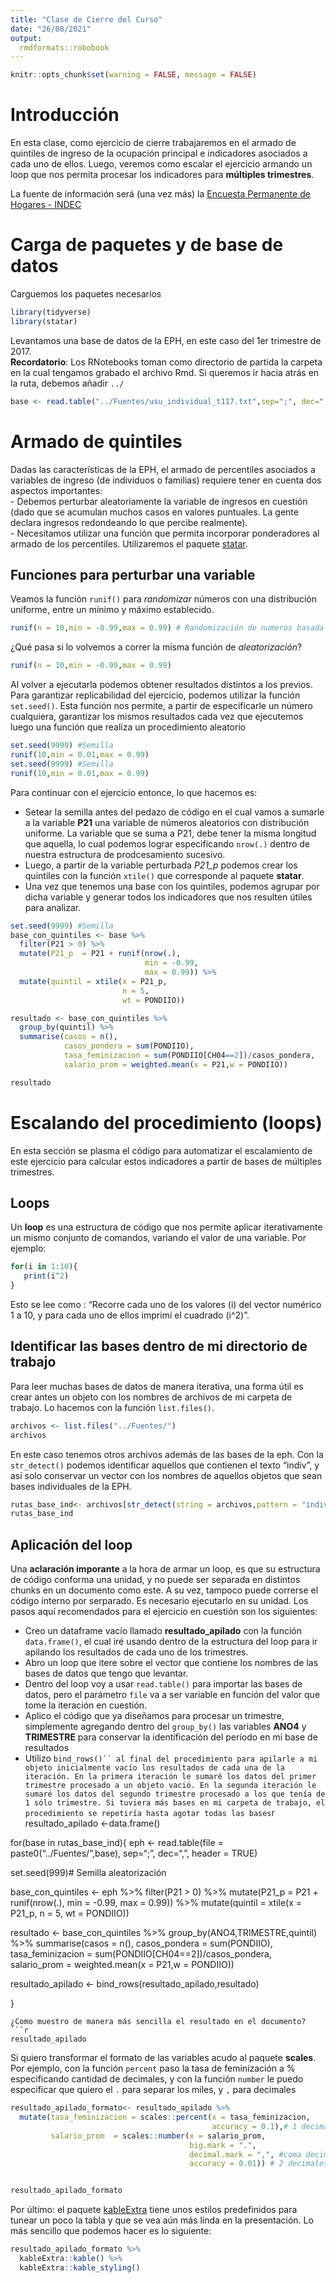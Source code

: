 ```yaml
---
title: "Clase de Cierre del Curso"
date: "26/08/2021"
output: 
  rmdformats::robobook
---
```


```r
knitr::opts_chunk$set(warning = FALSE, message = FALSE)
```

# Introducción   
En esta clase, como ejercicio de cierre trabajaremos en el armado de quintiles de ingreso de la ocupación principal e indicadores asociados a cada uno de ellos. Luego, veremos como escalar el ejercicio armando un loop que nos permita procesar los indicadores para **múltiples trimestres**.   

La fuente de información será (una vez más) la [Encuesta Permanente de Hogares - INDEC](https://www.indec.gob.ar/indec/web/Nivel4-Tema-4-31-60)

# Carga de paquetes y de base de datos
Carguemos los paquetes necesarios
```r
library(tidyverse)
library(statar)
```

Levantamos una base de datos de la EPH, en este caso del 1er trimestre de 2017.  
**Recordatorio**: Los RNotebooks toman como directorio de partida la carpeta en la cual tengamos grabado el archivo Rmd. Si queremos ir hacia atrás en la ruta, debemos añadir ```../```
```r
base <- read.table("../Fuentes/usu_individual_t117.txt",sep=";", dec=",", header = TRUE)
```

# Armado de quintiles  
Dadas las características de la EPH, el armado de percentiles asociados a variables de ingreso (de individuos o familias)  requiere tener en cuenta dos aspectos importantes:      
 - Debemos perturbar aleatoriamente la variable de ingresos en cuestión (dado que se acumulan muchos casos en valores puntuales. La gente declara ingresos redondeando lo que percibe realmente).      
 - Necesitamos utilizar una función que permita incorporar ponderadores al armado de los percentiles. Utilizaremos el paquete [statar](https://github.com/matthieugomez/statar).   

## Funciones para perturbar una variable
Veamos la función ```runif()``` para *randomizar* números con una distribución uniforme, entre un mínimo y máximo establecido.
```r
runif(n = 10,min = -0.99,max = 0.99) # Randomización de numeros basada en una distribución uniforme entre "min y max"
```
¿Qué pasa si lo volvemos a correr la misma función de *aleatorización*?
```r
runif(n = 10,min = -0.99,max = 0.99) 
```
Al volver a ejecutarla podemos obtener resultados distintos a los previos. Para garantizar replicabilidad del ejercicio, podemos utilizar la función ```set.seed()```. Esta función nos permite, a partir de especificarle un número cualquiera, garantizar los mismos resultados cada vez que ejecutemos luego una función que realiza un procedimiento aleatorio
```r
set.seed(9999) #Semilla
runif(10,min = 0.01,max = 0.99)
set.seed(9999) #Semilla
runif(10,min = 0.01,max = 0.99)
```
Para continuar con el ejercicio entonce, lo que hacemos es:   

 - Setear la semilla antes del pedazo de código en el cual vamos a sumarle a la variable **P21** una variable de números aleatorios con distribución uniforme. La variable que se suma a P21, debe tener la misma longitud que aquella, lo cual podemos lograr especificando ```nrow(.)``` dentro de nuestra estructura de prodcesamiento sucesivo.   
 - Luego, a partir de la variable perturbada *P21_p* podemos crear los quintiles con la función ```xtile()``` que corresponde al paquete **statar**.   
 - Una vez que tenemos una base con los quintiles, podemos agrupar por dicha variable y generar todos los indicadores que nos resulten útiles para analizar.
```r
set.seed(9999) #Semilla
base_con_quintiles <- base %>%
  filter(P21 > 0) %>%
  mutate(P21_p  = P21 + runif(nrow(.),
                              min = -0.99,
                              max = 0.99)) %>% 
  mutate(quintil = xtile(x = P21_p,
                         n = 5,
                         wt = PONDIIO))

resultado <- base_con_quintiles %>% 
  group_by(quintil) %>% 
  summarise(casos = n(),
            casos_pondera = sum(PONDIIO),
            tasa_feminizacion = sum(PONDIIO[CH04==2])/casos_pondera,
            salario_prom = weighted.mean(x = P21,w = PONDIIO))
```

```r
resultado
```

# Escalando del procedimiento (loops)
En esta sección se plasma el código para automatizar el escalamiento de este ejercicio para calcular estos indicadores a partir de bases de múltiples trimestres.

## Loops

Un __loop__ es una estructura de código que nos permite aplicar iterativamente un mismo conjunto de comandos, variando el valor de una variable. Por ejemplo:

```r
for(i in 1:10){
   print(i^2)
}
```

Esto se lee como : "Recorre cada uno de los valores (i) del vector numérico 1 a 10, y para cada uno de ellos imprimí el cuadrado (i^2)". 

## Identificar las bases dentro de mi directorio de trabajo 
Para leer muchas bases de datos de manera iterativa, una forma útil es crear antes un objeto con los nombres de archivos de mi carpeta de trabajo. Lo hacemos con la función ```list.files()```.   
```r
archivos <- list.files("../Fuentes/")
archivos
```
En este caso tenemos otros archivos además de las bases de la eph. Con la ```str_detect()``` podemos identificar aquellos que contienen el texto "indiv", y así solo conservar un vector con los nombres de aquellos objetos que sean bases individuales de la EPH.
```r
rutas_base_ind<- archivos[str_detect(string = archivos,pattern = "indiv")]
rutas_base_ind
```
## Aplicación del loop   
Una **aclaración imporante** a la hora de armar un loop, es que su estructura de código conforma una unidad, y no puede ser separada en distintos chunks en un documento como este. A su vez, tampoco puede correrse el código interno por serparado. Es necesario ejecutarlo en su unidad. Los pasos aquí recomendados para el ejercicio en cuestión son los siguientes:    

 - Creo un dataframe vacío llamado **resultado_apilado** con la función ```data.frame()```, el cual iré usando dentro de la estructura del loop para ir apilando los resultados de cada uno de los trimestres.  
 - Abro un loop que itere sobre el vector que contiene los nombres de las bases de datos que tengo que levantar.  
 - Dentro del loop voy a usar ```read.table()``` para importar las bases de datos, pero el parámetro ```file``` va a ser variable en función del valor que tome la iteración en cuestión. 
 - Aplico el código que ya diseñamos para procesar un trimestre, simplemente agregando dentro del ```group_by()``` las variables **ANO4** y **TRIMESTRE** para conservar la identificación del período en mi base de resultados
 - Utilizo ```bind_rows()`` al final del procedimiento para apilarle a mi objeto inicialmente vacío los resultados de cada una de la iteración. En la primera iteración le sumaré los datos del primer trimestre procesado a un objeto vació. En la segunda iteración le sumaré los datos del segundo trimestre procesado a los que tenía de 1 sólo trimestre. Si tuviera más bases en mi carpeta de trabajo, el procedimiento se repetiría hasta agotar todas las bases
```r
resultado_apilado <-data.frame() 

for(base in rutas_base_ind){
eph <- read.table(file = paste0("../Fuentes/",base),
             sep=";",
             dec=",",
             header = TRUE)

set.seed(999)# Semilla aleatorización

base_con_quintiles <- eph %>%
  filter(P21 > 0) %>%
  mutate(P21_p  = P21 + runif(nrow(.),
                              min = -0.99,
                              max = 0.99)) %>% 
  mutate(quintil = xtile(x = P21_p,
                         n = 5,
                         wt = PONDIIO))

resultado <- base_con_quintiles %>% 
  group_by(ANO4,TRIMESTRE,quintil) %>% 
  summarise(casos = n(),
            casos_pondera = sum(PONDIIO),
            tasa_feminizacion = sum(PONDIIO[CH04==2])/casos_pondera,
            salario_prom = weighted.mean(x = P21,w = PONDIIO))

resultado_apilado <- bind_rows(resultado_apilado,resultado)

}
```
¿Como muestro de manera más sencilla el resultado en el documento?
```r
resultado_apilado 
```
Si quiero transformar el formato de las variables acudo al paquete **scales**. Por ejemplo, con la función ```percent``` paso la tasa de feminización a % especificando cantidad de decimales, y con la función ```number``` le puedo especificar que quiero el ```.```  para separar los miles, y ```,``` para decimales
```r
resultado_apilado_formato<- resultado_apilado %>% 
  mutate(tasa_feminizacion = scales::percent(x = tasa_feminizacion,
                                             accuracy = 0.1),# 1 decimal
         salario_prom  = scales::number(x = salario_prom,
                                        big.mark = ".", 
                                        decimal.mark = ",", #coma decimal
                                        accuracy = 0.01)) # 2 decimales


resultado_apilado_formato
```
Por último: el paquete [kableExtra](https://cran.r-project.org/web/packages/kableExtra/vignettes/awesome_table_in_html.html) tiene unos estilos predefinidos para tunear un poco la tabla y que se vea aún más linda en la presentación. Lo más sencillo que podemos hacer es lo siguiente:

```r
resultado_apilado_formato %>% 
  kableExtra::kable() %>% 
  kableExtra::kable_styling()
```

